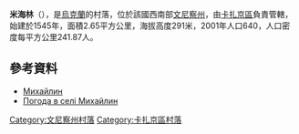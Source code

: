 {{coord|49|35|8|N|28|48|13|E|scale:30000|display=title}}

'''米海林'''（{{lang-uk|Михайлин}}），是[[烏克蘭|烏克蘭]]的村落，位於該國西南部[[文尼察州|文尼察州]]，由[[卡扎京區|卡扎京區]]負責管轄，始建於1545年，面積2.65平方公里，海拔高度291米，2001年人口640，人口密度每平方公里241.87人。

==參考資料==
* [http://w1.c1.rada.gov.ua/pls/z7502/A005?rdat1=19.11.2012&rf7571=2036 Михайлин]{{dead link|date=2018年4月 |bot=InternetArchiveBot |fix-attempted=yes }}
* [http://weather.in.ua/ua/vinnickaja/15845 Погода в селі Михайлин] {{Wayback|url=http://weather.in.ua/ua/vinnickaja/15845 |date=20111220085613 }}

[[Category:文尼察州村落|Category:文尼察州村落]]
[[Category:卡扎京區村落|Category:卡扎京區村落]]


{{Vinnytsia-geo-stub}}